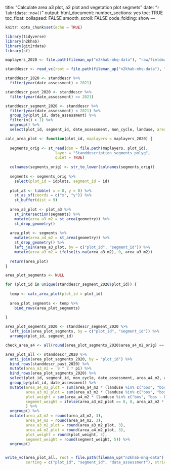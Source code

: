 title: "Calculate area a3 plot, a2 plot and vegetation plot segmets"
date: "`r lubridate::now()`"
output: 
  html_document:
    number_sections: yes
    toc: TRUE
    toc_float:
      collapsed: FALSE
      smooth_scroll: FALSE
    code_folding: show
---

```r
knitr::opts_chunk$set(echo = TRUE)
```

```r
library(tidyverse)
library(n2khab)
library(git2rdata)
library(sf)

```

```r
maplayers_2020 <- file.path(fileman_up("n2khab-mhq-data"), "raw/fieldmap_foresthab/maplayers_v2020")

standdescr <- read_vc(root = file.path(fileman_up("n2khab-mhq-data"), "processed/fieldmap_mhq"), "standdescription_date") 

standdescr_2020 <- standdescr %>%
  filter(year(date_assessment) < 2021)

standdescr_past_2020 <- standdescr %>%
  filter(year(date_assessment) >= 2021)

standdescr_segment_2020 <- standdescr %>%
  filter(year(date_assessment) < 2021) %>%
  group_by(plot_id, date_assessment) %>%
  filter(n() > 1) %>%
  ungroup() %>%
  select(plot_id, segment_id, date_assessment, mon_cycle, landuse, area_a4_m2_orig = area_a4_m2)


```

```r

calc_area_plot <- function(plot_id, maplayers = maplayers_2020) {
  
  segments_orig <- st_read(dsn = file.path(maplayers, plot_id),
                      layer = "Standdescription_segments_polyg",
                      quiet = TRUE)
  
  colnames(segments_orig) <- str_to_lower(colnames(segments_orig))
  
  segments <- segments_orig %>%
    select(plot_id = idplots, segment_id = id)
  
  plot_a3 <- tibble( x = 0, y = 0) %>%
    st_as_sf(coords = c("x", "y")) %>%
    st_buffer(dist = 9)
  
  area_a3_plot <- plot_a3 %>%
    st_intersection(segments) %>%
    mutate(area_a3_m2 = st_area(geometry)) %>%
    st_drop_geometry()
  
  area_plot <- segments %>%
    mutate(area_a4_m2 = st_area(geometry)) %>%
    st_drop_geometry() %>%
    left_join(area_a3_plot, by = c("plot_id", "segment_id")) %>%
    mutate(area_a3_m2 = ifelse(is.na(area_a3_m2), 0, area_a3_m2))
  
  return(area_plot)
}

area_plot_segments <- NULL

for (plot_id in unique(standdescr_segment_2020$plot_id)) {
  
  temp <- calc_area_plot(plot_id = plot_id)
  
  area_plot_segments <- temp %>%
    bind_rows(area_plot_segments)
  
}

area_plot_segments_2020 <- standdescr_segment_2020 %>%
  left_join(area_plot_segments, by = c("plot_id", "segment_id")) %>%
  arrange(plot_id, segment_id) 

check_area_a4 <- all(round(area_plot_segments_2020$area_a4_m2_orig) == round(area_plot_segments_2020$area_a4_m2))

area_plot_all <- standdescr_2020 %>%
  anti_join(area_plot_segments_2020, by = "plot_id") %>%
  bind_rows(standdescr_past_2020) %>%
  mutate(area_a3_m2 =  9 ^ 2 * pi) %>%
  bind_rows(area_plot_segments_2020) %>%
  select(plot_id, segment_id, mon_cycle, date_assessment, area_a4_m2, area_a3_m2, landuse) %>%
  group_by(plot_id, date_assessment) %>%
  mutate(area_a4_m2_plot = sum(area_a4_m2 * (landuse %in% c("bos", "bos - kapvlakte"))),
         area_a3_m2_plot = sum(area_a3_m2 * (landuse %in% c("bos", "bos - kapvlakte"))),
         plot_weight = sum(area_a4_m2 * (landuse %in% c("bos", "bos - kapvlakte"))) / sum(area_a4_m2),
         segment_weight = ifelse(area_a3_m2_plot == 0, 0, area_a3_m2 * (landuse %in% c("bos", "bos - kapvlakte")) / area_a3_m2_plot),
         ) %>%
  ungroup() %>%
  mutate(area_a3_m2 = round(area_a3_m2, 3),
         area_a4_m2 = round(area_a4_m2, 3),
         area_a3_m2_plot = round(area_a3_m2_plot, 3),
         area_a4_m2_plot = round(area_a4_m2_plot, 3),
         plot_weight = round(plot_weight, 5),
         segment_weight = round(segment_weight, 5)) %>%
  ungroup()


write_vc(area_plot_all, root = file.path(fileman_up("n2khab-mhq-data"), "processed/fieldmap_mhq"), file = "plot_weight",
         sorting = c("plot_id", "segment_id", "date_assessment"), strict = FALSE) 

```

